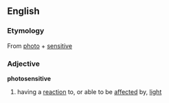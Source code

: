 ==English==
===Etymology===
From [[photo]] + [[sensitive]]

===Adjective===
'''photosensitive'''
#having a [[reaction]] to, or able to be [[affect]]ed by, [[light]]